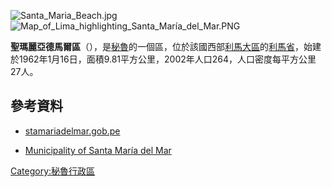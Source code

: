 [[Image:Santa_Maria_Beach.jpg|right]]
[[Image:Map_of_Lima_highlighting_Santa_María_del_Mar.PNG|right]]
{{Coord|12|25|S|76|47|W|display=title}}

'''聖瑪麗亞德馬爾區'''（{{lang-es|Distrito de Santa María del Mar}}），是[[秘魯|秘魯]]的一個區，位於該國西部[[利馬大區|利馬大區]]的[[利馬省|利馬省]]，始建於1962年1月16日，面積9.81平方公里，2002年人口264，人口密度每平方公里27人。

==參考資料==
*[https://web.archive.org/web/20190103135935/http://stamariadelmar.gob.pe/ stamariadelmar.gob.pe]
* {{es icon}} [https://web.archive.org/web/20190103135935/http://stamariadelmar.gob.pe/ Municipality of Santa María del Mar]

{{Peru-geo-stub}}
[[Category:秘魯行政區|Category:秘魯行政區]]